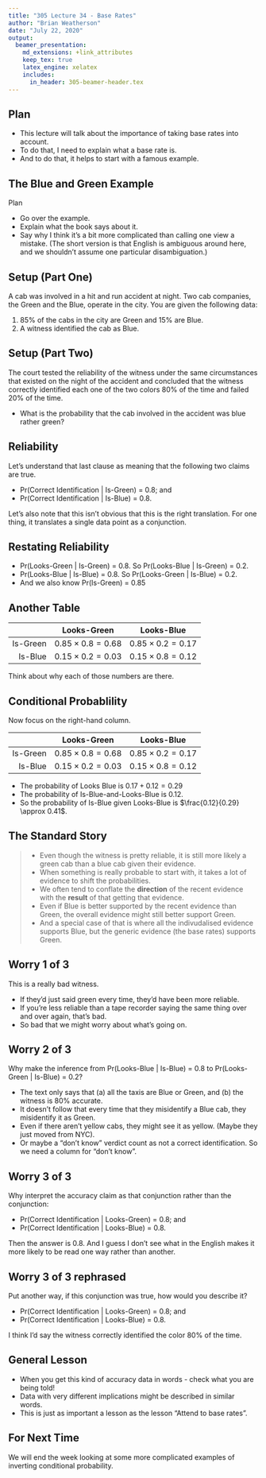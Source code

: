 ```yaml
---
title: "305 Lecture 34 - Base Rates"
author: "Brian Weatherson"
date: "July 22, 2020"
output: 
  beamer_presentation:
    md_extensions: +link_attributes
    keep_tex: true
    latex_engine: xelatex
    includes:
      in_header: 305-beamer-header.tex
---
```


## Plan

- This lecture will talk about the importance of taking base rates into account.
- To do that, I need to explain what a base rate is.
- And to do that, it helps to start with a famous example.

## The Blue and Green Example

Plan

- Go over the example.
- Explain what the book says about it.
- Say why I think it's a bit more complicated than calling one view a mistake. (The short version is that English is ambiguous around here, and we shouldn't assume one particular disambiguation.)

## Setup (Part One)

A cab was involved in a hit and run accident at night. Two cab companies, the Green and the Blue, operate in the city. You are given the following data:

1. 85% of the cabs in the city are Green and 15% are Blue.
2. A witness identified the cab as Blue.

## Setup (Part Two)

The court tested the reliability of the witness under the same circumstances that existed on the night of the accident and concluded that the witness correctly identified each one of the two colors 80% of the time and failed 20% of the time.

- What is the probability that the cab involved in the accident was blue rather green?

## Reliability

Let's understand that last clause as meaning that the following two claims are true.

- Pr(Correct Identification $|$ Is-Green) = $0.8$; and
- Pr(Correct Identification $|$ Is-Blue) = $0.8$.

Let's also note that this isn't obvious that this is the right translation. For one thing, it translates a single data point as a conjunction.

## Restating Reliability

- Pr(Looks-Green $|$ Is-Green) = $0.8$. \pause So Pr(Looks-Blue $|$ Is-Green) = $0.2$. \pause
- Pr(Looks-Blue $|$ Is-Blue) = $0.8$. \pause So Pr(Looks-Green $|$ Is-Blue) = $0.2$. \pause
- And we also know Pr(Is-Green) = $0.85$

## Another Table

|          |      Looks-Green          |          Looks-Blue       |
|---------:|:-------------------------:|:-------------------------:|
| Is-Green | $0.85 \times 0.8 = 0.68$ | $0.85 \times 0.2 = 0.17$ |
| Is-Blue  | $0.15 \times 0.2 = 0.03$ | $0.15 \times 0.8 = 0.12$ |
 
Think about why each of those numbers are there.

## Conditional Probablility

Now focus on the right-hand column.

|          |      Looks-Green          |          Looks-Blue       |
|---------:|:-------------------------:|:-------------------------:|
| Is-Green | $0.85 \times 0.8 = 0.68$ | $0.85 \times 0.2 = 0.17$ |
| Is-Blue  | $0.15 \times 0.2 = 0.03$ | $0.15 \times 0.8 = 0.12$ |
 
\pause
- The probability of Looks Blue is $0.17 + 0.12 = 0.29$ \pause
- The probability of Is-Blue-and-Looks-Blue is $0.12$. \pause
- So the probability of Is-Blue given Looks-Blue is $\frac{0.12}{0.29} \approx 0.41$.

## The Standard Story

> - Even though the witness is pretty reliable, it is still more likely a green cab than a blue cab given their evidence.
> - When something is really probable to start with, it takes a lot of evidence to shift the probabilities.
> - We often tend to conflate the **direction** of the recent evidence with the **result** of that getting that evidence.
> - Even if Blue is better supported by the recent evidence than Green, the overall evidence might still better support Green.
> - And a special case of that is where all the indivudalised evidence supports Blue, but the generic evidence (the base rates) supports Green.

## Worry 1 of 3

This is a really bad witness.

- If they'd just said green every time, they'd have been more reliable.
- If you're less reliable than a tape recorder saying the same thing over and over again, that's bad.
- So bad that we might worry about what's going on.

## Worry 2 of 3

Why make the inference from Pr(Looks-Blue $|$ Is-Blue) = $0.8$ to Pr(Looks-Green $|$ Is-Blue) = $0.2$? \pause

- The text only says that (a) all the taxis are Blue or Green, and (b) the witness is 80% accurate.
- It doesn't follow that every time that they misidentify a Blue cab, they misidentify it as Green. \pause
- Even if there aren't yellow cabs, they might see it as yellow. (Maybe they just moved from NYC). \pause
- Or maybe a "don't know" verdict count as not a correct identification. So we need a column for "don't know".

## Worry 3 of 3

Why interpret the accuracy claim as that conjunction rather than the conjunction:

- Pr(Correct Identification $|$ Looks-Green) = $0.8$; and
- Pr(Correct Identification $|$ Looks-Blue) = $0.8$.

Then the answer is 0.8. And I guess I don't see what in the English makes it more likely to be read one way rather than another.

## Worry 3 of 3 rephrased

Put another way, if this conjunction was true, how would you describe it?

- Pr(Correct Identification $|$ Looks-Green) = $0.8$; and
- Pr(Correct Identification $|$ Looks-Blue) = $0.8$. \pause

I think I'd say the witness correctly identified the color 80% of the time.

## General Lesson

- When you get this kind of accuracy data in words - check what you are being told!
- Data with very different implications might be described in similar words.
- This is just as important a lesson as the lesson "Attend to base rates".

## For Next Time

We will end the week looking at some more complicated examples of inverting conditional probability.
